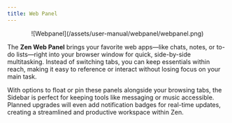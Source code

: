 ```yaml
---
title: Web Panel
---
```


<div align="center">
	![Webpanel](/assets/user-manual/webpanel/webpanel.png)
</div>

The **Zen Web Panel** brings your favorite web apps—like chats, notes, or to-do lists—right into your browser window for quick, side-by-side multitasking. Instead of switching tabs, you can keep essentials within reach, making it easy to reference or interact without losing focus on your main task.

With options to float or pin these panels alongside your browsing tabs, the Sidebar is perfect for keeping tools like messaging or music accessible. Planned upgrades will even add notification badges for real-time updates, creating a streamlined and productive workspace within Zen.

